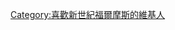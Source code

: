 {{Userbox
  |border-s = 0
  |info     = <div class="center"><br>I AM<br>[[新世紀福爾摩斯|<span style="background-color:#FFFFFF; color:#000000>'''S'''</span><span style="color:#000000">.<span style="background-color:#FFFFFF; color:#000000>'''H'''</span><span style="color:#000000">.<span style="background-color:#FFFFFF; color:#000000>'''E'''</span><span style="color:#000000">.</span><span style="background-color:#FFFFFF; color:#000000>'''R'''</span>]]<br>LOCKED<br><span style="color:#000000">.</div>
  |info-c   = #000000
  |info-s   = 12
  |info-fc  = #D3D3D3
  |usercategory = 喜歡新世紀福爾摩斯的維基人
}}
<noinclude>
{{documentation}}
[[Category:喜歡新世紀福爾摩斯的維基人]]
</noinclude>